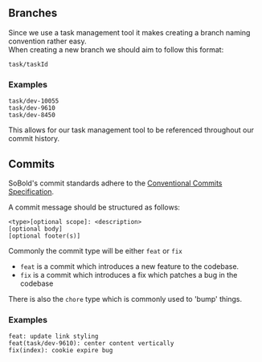 ## Branches

Since we use a task management tool it makes creating a branch naming convention rather easy.\
When creating a new branch we should aim to follow this format:

```text
task/taskId
```

### Examples

```text
task/dev-10055
task/dev-9610
task/dev-8450
```

This allows for our task management tool to be referenced throughout our commit history. 

## Commits

SoBold's commit standards adhere to the [Conventional Commits Specification](https://www.conventionalcommits.org/).

A commit message should be structured as follows:

```
<type>[optional scope]: <description>
[optional body]
[optional footer(s)]
```

Commonly the commit type will be either `feat` or `fix`

- `feat` is a commit which introduces a new feature to the codebase.
- `fix` is a commit which introduces a fix which patches a bug in the codebase

There is also the `chore` type which is commonly used to 'bump' things.

### Examples

```text
feat: update link styling
feat(task/dev-9610): center content vertically
fix(index): cookie expire bug
```